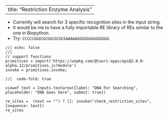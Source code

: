 

---
title: "Restriction Enzyme Analysis"
---


- Currently will search for 3 specific recognition sites in the input string.
- It would be nie to have a fully importable RE library of REs similar to the one in Biopython.
- Try: `CCCCCGGGCGCGGCGCGCGAAAAAGGGGGGGGGGGGGG`


```ojs
//| echo: false
//| 
// support functions
primitives = import('https://unpkg.com/@tauri-apps/api@2.0.0-alpha.12/primitives.js?module')
invoke = primitives.invoke;
```

```ojs
//|  code-fold: true

viewof text = Inputs.textarea({label: "DNA For Searching", placeholder: "DNA Goes here", submit: true})

re_sites =  (text == "") ? []: invoke("check_restriction_sites", {sequence: text})
re_sites

```


